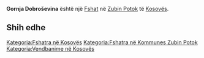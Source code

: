 {{Fshat në Kosovës
 | Emri                = Gornja Dobroševina
| srp_N_name = Gornja Dobroševina
| srp_N_FULL_NAME_RO = Gornja Dobroševina
| srp_N_FULL_NAME_ND_RO = Gornja Dobrosevina
| srp_N_SORT_NAME_RG = GORNJADOBROSEVINA
| srp_N_FULL_NAME_RG = Gornja Dobroševina
| srp_N_FULL_NAME_ND_RG = Gornja Dobrosevina

 | Emri (Rasa dhanore) = 
 | Figura              = 
 | Shteti              = Kosovo
 | Komuna              = Zubin Potok
 | Kodi postar         = 
 | Sipërfaqja          = 

 | Popullsia           = 

 | Regj. i popullsisë  = 
 | Dend. e popullsisë  = 
 | Faqja zyrtare       = 
 <!--- Koordinatat ----> 
 | Gjerësia            = 42.923056
 | Gjatësia            = 20.706111
 | Lartësia            = 
}}
'''Gornja Dobroševina''' është një [[Fshat]] në [[Zubin Potok]] të [[Kosovës]].

<!-- == Gjeografia == -->
<!-- == Historia == -->
<!-- == Demografia == -->
== Shih edhe ==
{{Komuna Zubin Potok}}
{{Kosovo-Administrata-Cung}}

[[Kategoria:Fshatra në Kosovës]]
[[Kategoria:Fshatra në Kommunes Zubin Potok]]
[[Kategoria:Vendbanime në Kosovës]]